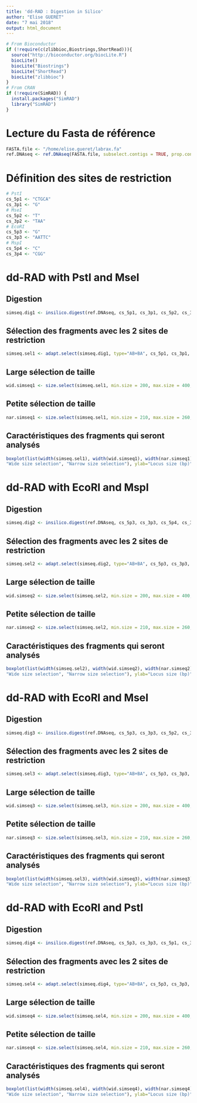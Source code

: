 ```yaml
---
title: 'dd-RAD : Digestion in Silico'
author: "Elise GUERET"
date: "7 mai 2018"
output: html_document
---
```



```r
# From Bioconductor
if (!require(c(zlibbioc,Biostrings,ShortRead))){
  source("http://bioconductor.org/biocLite.R")
  biocLite()
  biocLite("Biostrings")
  biocLite("ShortRead")
  biocLite("zlibbioc")
}
# From CRAN
if (!require(SimRAD)) {
  install.packages("SimRAD")
  library("SimRAD")
}
```

# Lecture du Fasta de référence

```r
FASTA.file <- "/home/elise.gueret/labrax.fa"
ref.DNAseq <- ref.DNAseq(FASTA.file, subselect.contigs = TRUE, prop.contigs = 0.1)
```

# Définition des sites de restriction

```r
# PstI
cs_5p1 <- "CTGCA"
cs_3p1 <- "G"
# MseI
cs_5p2 <- "T"
cs_3p2 <- "TAA"
# EcoRI
cs_5p3 <- "G"
cs_3p3 <- "AATTC"
# MspI
cs_5p4 <- "C"
cs_3p4 <- "CGG"
```

# dd-RAD with PstI and MseI

## Digestion

```r
simseq.dig1 <- insilico.digest(ref.DNAseq, cs_5p1, cs_3p1, cs_5p2, cs_3p2, verbose=TRUE)
```

## Sélection des fragments avec les 2 sites de restriction

```r
simseq.sel1 <- adapt.select(simseq.dig1, type="AB+BA", cs_5p1, cs_3p1, cs_5p2, cs_3p2)
```

## Large sélection de taille

```r
wid.simseq1 <- size.select(simseq.sel1, min.size = 200, max.size = 400, graph=TRUE, verbose=TRUE)
```

## Petite sélection de taille

```r
nar.simseq1 <- size.select(simseq.sel1, min.size = 210, max.size = 260, graph=TRUE, verbose=TRUE)
```

## Caractéristiques des fragments qui seront analysés

```r
boxplot(list(width(simseq.sel1), width(wid.simseq1), width(nar.simseq1)), names=c("All fragments",
"Wide size selection", "Narrow size selection"), ylab="Locus size (bp)")
```

# dd-RAD with EcoRI and MspI

## Digestion

```r
simseq.dig2 <- insilico.digest(ref.DNAseq, cs_5p3, cs_3p3, cs_5p4, cs_3p4, verbose=TRUE)
```

## Sélection des fragments avec les 2 sites de restriction

```r
simseq.sel2 <- adapt.select(simseq.dig2, type="AB+BA", cs_5p3, cs_3p3, cs_5p4, cs_3p4)
```

## Large sélection de taille

```r
wid.simseq2 <- size.select(simseq.sel2, min.size = 200, max.size = 400, graph=TRUE, verbose=TRUE)
```

## Petite sélection de taille

```r
nar.simseq2 <- size.select(simseq.sel2, min.size = 210, max.size = 260, graph=TRUE, verbose=TRUE)
```

## Caractéristiques des fragments qui seront analysés

```r
boxplot(list(width(simseq.sel2), width(wid.simseq2), width(nar.simseq2)), names=c("All fragments",
"Wide size selection", "Narrow size selection"), ylab="Locus size (bp)")
```

# dd-RAD with EcoRI and MseI

## Digestion

```r
simseq.dig3 <- insilico.digest(ref.DNAseq, cs_5p3, cs_3p3, cs_5p2, cs_3p2, verbose=TRUE)
```

## Sélection des fragments avec les 2 sites de restriction

```r
simseq.sel3 <- adapt.select(simseq.dig3, type="AB+BA", cs_5p3, cs_3p3, cs_5p2, cs_3p2)
```

## Large sélection de taille

```r
wid.simseq3 <- size.select(simseq.sel3, min.size = 200, max.size = 400, graph=TRUE, verbose=TRUE)
```

## Petite sélection de taille

```r
nar.simseq3 <- size.select(simseq.sel3, min.size = 210, max.size = 260, graph=TRUE, verbose=TRUE)
```

## Caractéristiques des fragments qui seront analysés

```r
boxplot(list(width(simseq.sel3), width(wid.simseq3), width(nar.simseq3)), names=c("All fragments",
"Wide size selection", "Narrow size selection"), ylab="Locus size (bp)")
```

# dd-RAD with EcoRI and PstI

## Digestion

```r
simseq.dig4 <- insilico.digest(ref.DNAseq, cs_5p3, cs_3p3, cs_5p1, cs_3p1, verbose=TRUE)
```

## Sélection des fragments avec les 2 sites de restriction

```r
simseq.sel4 <- adapt.select(simseq.dig4, type="AB+BA", cs_5p3, cs_3p3, cs_5p1, cs_3p1)
```

## Large sélection de taille

```r
wid.simseq4 <- size.select(simseq.sel4, min.size = 200, max.size = 400, graph=TRUE, verbose=TRUE)
```

## Petite sélection de taille

```r
nar.simseq4 <- size.select(simseq.sel4, min.size = 210, max.size = 260, graph=TRUE, verbose=TRUE)
```

## Caractéristiques des fragments qui seront analysés

```r
boxplot(list(width(simseq.sel4), width(wid.simseq4), width(nar.simseq4)), names=c("All fragments",
"Wide size selection", "Narrow size selection"), ylab="Locus size (bp)")
```